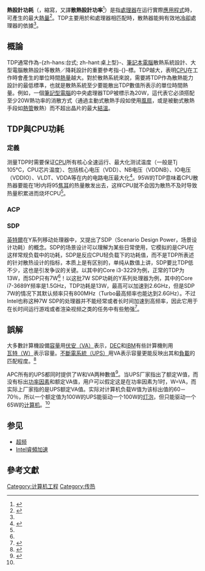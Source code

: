 {{noteTA
|G1=IT
|1=zh-cn:运行;zh-tw:執行
}}
'''熱設計功耗'''（{{lang-en|'''T'''hermal '''D'''esign '''P'''ower}}，縮寫{{lang|en|'''TDP'''}}，又譯'''散熱設計功率'''<ref name="散熱設計功率">{{Cite web |url = https://www.intel.com.au/content/www/au/en/support/articles/000055611/processors.html |title = Intel®處理器中的散熱設計功率（TDP） |author = 000055611 |date = 2019-11-20 |publisher = Intel |language = en |accessdate = 2020-03-29 |quote = TDP stands for Thermal Design Power, in watts, and refers to the power consumption under the maximum theoretical load.  Power consumption is less than TDP under lower loads. The TDP is the maximum power that one should be designing the system for. This ensures operation to published specs under the maximum theoretical workload. |archive-date = 2021-03-18 |archive-url = https://web.archive.org/web/20210318145946/https://www.intel.com.au/content/www/au/en/support/articles/000055611/processors.html |dead-url = no }}</ref>）是指[[處理器|處理器]]在运行實際[[應用程式|應用程式]]時，可產生的最大[[熱量|熱量]]<ref name="熱設計電源是否意味著真正的功耗">{{Cite web |url = https://www.intel.com.tr/content/www/tr/tr/support/articles/000031072/processors/intel-core-processors.html |title = 熱設計電源是否意味著真正的功耗？ |author = 000031072 |date = 2019-04-11 |publisher = Intel |language = en |accessdate = 2020-03-29 |quote = Thermal Design Power (TDP) is the maximum amount of heat that a processor can produce when running real life applications. It is used mostly to match up processors with an adequate heat sink that is capable of cooling down that processor effectively. |archive-date = 2021-03-18 |archive-url = https://web.archive.org/web/20210318145917/https://www.intel.com.tr/content/www/tr/tr/support/articles/000031072/processors/intel-core-processors.html |dead-url = no }}</ref>。TDP主要用於和處理器相匹配時，散熱器能夠有效地[[冷卻|冷卻]]處理器的依據<ref name="熱設計電源是否意味著真正的功耗" />。

== 概論 ==
TDP通常作為-{zh-hans:台式; zh-hant:桌上型}-、[[筆記本電腦|筆記本電腦]]散熱系統設計、大型電腦散熱設計等散熱／降耗設計的重要參考指-{}-標。TDP越大，表明[[CPU|CPU]]在工作時會產生的單位時間[[熱量|熱量]]越大。對於散熱系統來說，需要將TDP作為散熱能力設計的最低標準，也就是散熱系統至少要能散出TDP數值所表示的單位時間熱量。例如，一個[[筆記本電腦|筆記型電腦]]的中央處理器TDP被標示為20W，這代表它必須搭配至少20W熱功率的消散方式（通過主動式散熱手段如使用[[風扇|風扇]]，或是被動式散熱手段如[[熱管|熱管]]散熱）而不超出晶片的最大[[結溫|結溫]]。

== TDP與CPU功耗 ==
=== 定義 ===
测量TDP时需要保证[[CPU|CPU]]所有核心全速运行、最大化测试温度（一般是Tj 105°C，CPU芯片温度）、包括核心电压（VDD）、NB电压（VDDNB）、IO电压（VDDIO）、VLDT、VDDA等在内的电路电压最大化<ref name="SDP 2">{{Cite web |url = https://www.expreview.com/23334-2.html |title = SDP到底是什么？ |author = bolvar |date = 2013-01-17 |publisher = 超能網 |language = zh-cn |accessdate = 2020-03-29 |quote = TDP（Thermal Design Power，热设计功耗）这个单词在超能的新闻和评测里也见了太多了，它是指处理器达到最高负荷的时候释放出的热量，单位为瓦（W），这是维基百科里的解释，Intel的官方定义中说法类似，也是指CPU在最极端情况下的热量散发情况。 |archive-date = 2020-03-29 |archive-url = https://web.archive.org/web/20200329082011/https://www.expreview.com/23334-2.html |dead-url = no }}</ref>。95W的TDP意味着CPU散热器要能在1秒内将95[[焦耳|焦耳]]的热量散发出去，这样CPU就不会因为散热不及时导致热量积累进而烧坏CPU<ref name="SDP 2" />。

=== ACP ===

=== SDP ===
[[英特爾|英特爾]]在Y系列移动处理器中，又提出了SDP（Scenario Design Power，场景设计功耗）的概念。SDP的场景设计可以理解为某些日常使用，它模拟的是CPU在这样常规负载中的功耗，SDP是反应CPU轻负载下的功耗值，而不是TDP所表述的针对散热设计的指标，本质上是有区别的，单纯从数值上讲，SDP要比TDP低不少，这也是引发争议的关键。以其中的Core i3-3229为例，正常的TDP为13W，而SDP只有7W<ref name="SDP 2" />！以这批7W SDP功耗的Y系列处理器为例，其中的Core i7-3689Y频率是1.5GHz，TDP功耗是13W，最高可以加速到2.6GHz，但是SDP 7W的情况下其默认频率只有800MHz（Turbo最高频率也能达到2.6GHz）。不过Intel也称这种7W SDP的处理器并不能经常或者长时间加速到高频率，因此它用于在长时间运行游戏或者渲染视频之类的任务中有些勉强<ref>{{Cite web |url = https://www.expreview.com/23334-3.html |title = SDP只是聪明的诚实 |author = bolvar |date = 2013-01-17 |publisher = 超能網 |language = zh-cn |accessdate = 2020-03-29 |quote = 如果SDP只是一种不同的衡量CPU功耗的算法也就罢了，但是SDP的说法还隐含着一个更致命的问题，那就是SDP指标下的CPU频率远低于CPU的正常频率。 |archive-date = 2021-03-18 |archive-url = https://web.archive.org/web/20210318151028/https://www.expreview.com/23334-3.html |dead-url = no }}</ref>。

== 誤解 ==
大多數計算機設備[[容量|容量]]用[[伏安|伏安（VA）]]表示，[[DEC|DEC]]和[[IBM|IBM]]有些計算機則用[[瓦特|瓦特（W）]]表示容量。[[不斷電系統|不斷電系統（UPS）]]用VA表示容量更能反映出其和[[負載|負載]]的匹配程度。<ref name="UPS">{{Cite web |url = http://www.cps800.com/knowledge/669.htm |title = 瓦特(W)和伏安(VA)：易混淆的两个概念 |author =  |date = 2005-11-23 |publisher = 电源在线网 |language = zh-cn |accessdate = 2020-03-29 |quote = 很多人搞不清楚应该用瓦特还是应该用伏安来表示UPS的容量。许多UPS制造商分不清这两个概念的区别，甚至将W和VA两个名词等同起来，这更增加了人们理解上的混乱。大容量的UPS容量总是用VA表示；小容量的UPS(小于1000VA)用W表示容量。 |archive-date = 2021-03-18 |archive-url = https://web.archive.org/web/20210318145951/http://www.cps800.com/knowledge/669.htm |dead-url = no }}</ref>

APC所有的UPS都同时提供了W和VA两种數值<ref>{{Cite web |url = https://download.schneider-electric.com/files?p_enDocType=White+Paper&p_File_Name=SADE-5TNQYF_R1_ZT.pdf&p_Doc_Ref=SPD_SADE-5TNQYF_ZH |title = 瓦特與伏安: 巨大的混淆 |author = Neil Rasmussen |date =  |publisher = 施耐德電機 — 資料中心科研中心 |language = zh-hant |accessdate = 2020-03-29 |quote = 計算設備所吸收的功率以瓦特或伏安（VA）表示。以瓦特為單位的功率是設備所吸收的有功功率。伏安被稱為“視在功率”，是施加在設備上的電壓與設備所吸收電流之積。 |archive-date = 2021-03-18 |archive-url = https://web.archive.org/web/20210318150004/https://download.schneider-electric.com/files?p_enDocType=White+Paper&p_File_Name=SADE-5TNQYF_R1_ZT.pdf&p_Doc_Ref=SPD_SADE-5TNQYF_ZH |dead-url = no }}</ref>。当UPS厂家指出了额定W值，而没有标出[[功率因素|功率因素]]和额定VA值，用户可以假定这是在功率因素为1时，W=VA，而实际上厂家指的是UPS额定VA值。实际对计算机负载W值为该标出值的60－70％，所以一个额定值为100W的UPS能驱动一个100W的[[灯泡|灯泡]]，但只能驱动一个65W的[[计算机|计算机]]。<ref name="UPS" />

== 参见 ==
* [[超频|超频]]
* [[Intel睿頻加速|Intel睿頻加速]]

==參考文獻==
{{reflist|2}}


[[Category:计算机工程|Category:计算机工程]]
[[Category:传热|Category:传热]]